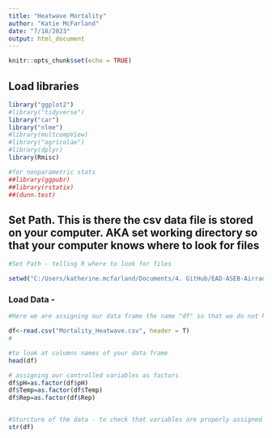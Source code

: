 ```yaml
---
title: "Heatwave Mortality"
author: "Katie McFarland"
date: "7/18/2023"
output: html_document
---
```


```r
knitr::opts_chunk$set(echo = TRUE)
```

## Load libraries
```r
library("ggplot2")
#library("tidyverse")
library("car")
library("nlme")
#library(multcompView)
#library("agricolae")
#library(dplyr)
library(Rmisc)

#for nonparametric stats
##library(ggpubr)
##library(rstatix)
##(dunn.test)
```


## Set Path. This is there the csv data file is stored on your computer. AKA set working directory so that your computer knows where to look for files
```r
#Set Path - telling R where to look for files

setwd("C:/Users/katherine.mcfarland/Documents/4. GitHub/EAD-ASEB-Airradians_multigen_OA/RAnalysis/Heatwave")
```

### Load Data -

```r
#Here we are assigning our data frame the name "df" so that we do not have to type out the full file name everytime we want to call it.

df<-read.csv("Mortality_Heatwave.csv", header = T)
#

#to look at columns names of your data frame
head(df)

# assigning our controlled variables as factors 
df$pH=as.factor(df$pH)
df$Temp=as.factor(df$Temp)
df$Rep=as.factor(df$Rep)


#Sturcture of the data - to check that variables are properly assigned to facotr or variable
str(df)
```